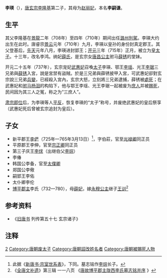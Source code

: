 '''李瑛'''（{{bd|700年代||737年|catIdx=Li,李}}），[[唐玄宗|唐玄宗李隆基]]第二子，其母为[[赵丽妃|赵丽妃]]，本名'''李嗣谦'''。

== 生平 ==

其父李隆基在[[景龍|景龍]]二年（708年）至四年（710年）期间出任[[潞州|潞州]][[別駕|別駕]]。李瑛大约出生在此时。唐睿宗[[景雲|景云]]元年（710年）九月，李瑛以皇孙的身份封真定郡王。其父登基后，[[先天_(年号)|先天]]元年八月，李瑛进封郢王；[[开元|开元]]三年（715年）正月，被立为[[皇太子|皇太子]]。十三年，改名李鸿。纳妃[[薛妃_(李瑛)|薛氏]]，是玄宗女[[唐昌公主|唐昌公主]]驸马[[薛锈|薛锈]]的堂妹。

开元二十五年（737年），玄宗宠妃[[貞順皇后_(唐朝)|武惠妃]]召喚[[储君|太子]]李瑛、鄂王[[李瑶_(唐朝)|李瑶]]、光王[[李琚_(光王)|李琚]]三兄弟與[[薛锈|薛锈]]入宮，說是宮禁有盜賊。於是三兄弟與薛锈披甲入宮，可武惠妃卻對玄宗說三兄弟[[兵變|兵變]]，已經殺入宮內，玄宗大怒，立刻將三兄弟逮捕，薛锈被[[處死|處死]]；在武惠妃和[[驸马|驸马]][[杨洄|杨洄]]的构陷下，他与鄂王李瑶、光王李琚一起被废为[[庶民|庶人]]并被[[赐死|赐死]]，民间因为其三人之冤，称之为“三庶人”。

[[唐肅宗|肃宗]][[即位|即位]]后，为李瑛等人[[平反|平反]]，恢复李瑛的“太子”称号，并废绝武惠妃的皇后祭享（武惠妃死后曾被玄宗追封为皇后）。

== 子女 ==
*新平郡王[[李儼_(新平郡王)|李俨]]（725年—765年3月13日）<ref>此据《[[新唐書宗室世系表|新唐书·宗室世系表]]》，下同。墓志铭作[[李琮_(庆王)|李琮]]长子。</ref>，字伯莊，官至[[光禄卿|光禄卿]]同正员
*平原郡王李伸，官至[[宗正卿|宗正卿]]同正员
*第三子庆王[[李俅|李俅]]（出继伯父[[李琮_(庆王)|李琮]]）
*李偆
*韩国公李备，官至[[太僕卿|太僕卿]]
*郑国公李儆
*嗣郢王李佑
*太仆卿李伦
*[[博平郡主|博平郡主]]李氏（732—780），母[[薛妃_(李瑛)|薛妃]]，嫁[[永穆公主_(唐玄宗)|永穆公主]]继子[[王训|王训]]<ref>《[[全唐文补遗|全唐文补遗]]》第三辑 一一八页 《[http://book.zxx.chaoxing.com/ebook/detail_10501959.html 唐故博平郡主陇西李氏墓志铭并序] {{Wayback|url=http://book.zxx.chaoxing.com/ebook/detail_10501959.html |date=20130929051640 }}》</ref>

== 参考资料 ==
*《[[旧唐书|旧唐书]] 列传第五十七 玄宗诸子》

==注释==
{{Reflist}}
{{唐玄宗皇室}}
{{DEFAULTSORT:L}}
[[Category:唐玄宗皇子|2]]
[[Category:唐朝废太子|Category:唐朝废太子]]
[[Category:唐朝詔改姓名者|Category:唐朝詔改姓名者]]
[[Category:唐朝被賜死人物|Category:唐朝被賜死人物]]